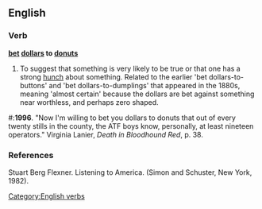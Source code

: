 ==English==

===Verb===
'''[[bet]] [[dollars]] to [[donuts]]'''

# {{idiomatic}} To suggest that something is very likely to be true or that one has a strong [[hunch]] about something. Related to the earlier 'bet dollars-to-buttons' and 'bet dollars-to-dumplings' that appeared in the 1880s, meaning 'almost certain' because the dollars are bet against something near worthless, and perhaps zero shaped.  

#:'''1996'''. "Now I'm willing to bet you dollars to donuts that out of every twenty stills in the county, the ATF boys know, personally, at least nineteen operators." Virginia Lanier, ''Death in Bloodhound Red'', p. 38.
[[Category:English verbs]]

===References===
Stuart Berg Flexner. Listening to America. (Simon and Schuster, New York, 1982).